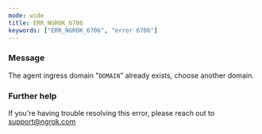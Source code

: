 ```yaml
---
mode: wide
title: ERR_NGROK_6706
keywords: ["ERR_NGROK_6706", "error 6706"]
---
```


### Message

The agent ingress domain "`DOMAIN`" already exists, choose another domain.

### Further help

If you're having trouble resolving this error, please reach out to [support@ngrok.com](mailto:support@ngrok.com?subject=Help%20with%20ERR_NGROK_6706)
